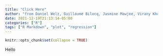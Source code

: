 ```yaml
---
title: "Click Here"
author: "from Daniel Welz, Guillaume Bilocq, Jasmine Mawjee, Virany Kho, Colin Steffe"
date: 2021-12-19T21:13:14-05:00
categories: ["R"]
tags: ["R Markdown", "plot", "regression"]
---
```


```r
knitr::opts_chunk$set(collapse = TRUE)
```

Hello 